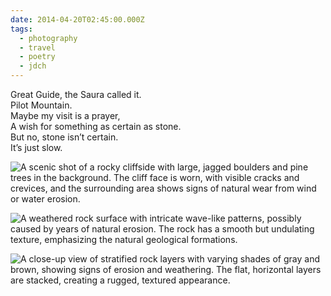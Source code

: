 ```yaml
---
date: 2014-04-20T02:45:00.000Z
tags:
  - photography
  - travel
  - poetry
  - jdch
---
```

Great Guide, the Saura called it.<br/>
Pilot Mountain.<br/>
Maybe my visit is a prayer,<br/>
A wish for something as certain as stone.<br/>
But no, stone isn’t certain.<br/>
It’s just slow.

![A scenic shot of a rocky cliffside with large, jagged boulders and pine trees in the background. The cliff face is worn, with visible cracks and crevices, and the surrounding area shows signs of natural wear from wind or water erosion.](../../assets/photos/20140420-IMG_3874.jpg)

![A weathered rock surface with intricate wave-like patterns, possibly caused by years of natural erosion. The rock has a smooth but undulating texture, emphasizing the natural geological formations.](../../assets/photos/20140420-IMG_3873.jpg)

![A close-up view of stratified rock layers with varying shades of gray and brown, showing signs of erosion and weathering. The flat, horizontal layers are stacked, creating a rugged, textured appearance.](../../assets/photos/20140420-IMG_3892.jpg)
